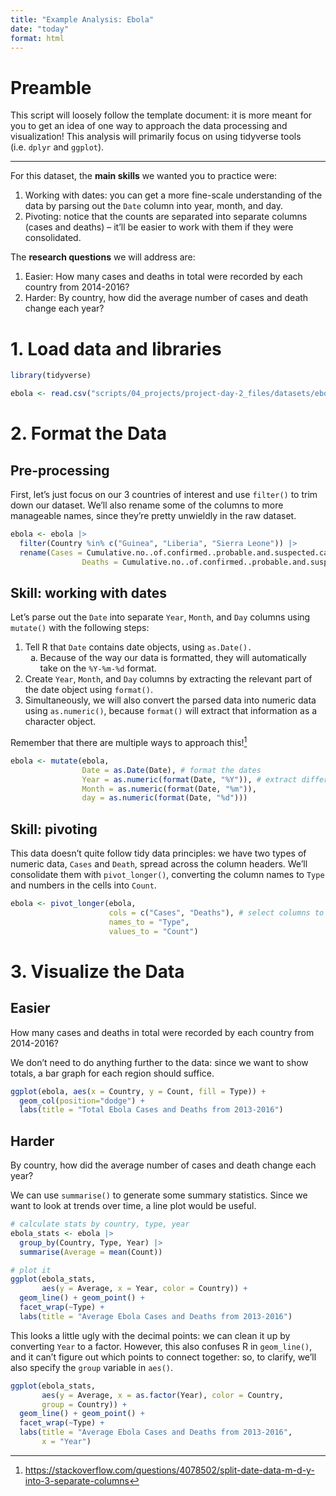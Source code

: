 ```yaml
---
title: "Example Analysis: Ebola"
date: "today"
format: html
---
```


# Preamble

This script will loosely follow the template document: it is more meant for you to get an idea of one way to approach the data processing and visualization! This analysis will primarily focus on using tidyverse tools (i.e. `dplyr` and `ggplot`).

------------------------------------------------------------------------

For this dataset, the **main skills** we wanted you to practice were:

1.  Working with dates: you can get a more fine-scale understanding of the data by parsing out the `Date` column into year, month, and day.
2.  Pivoting: notice that the counts are separated into separate columns (cases and deaths) -- it'll be easier to work with them if they were consolidated.

The **research questions** we will address are:

1.  Easier: How many cases and deaths in total were recorded by each country from 2014-2016?
2.  Harder: By country, how did the average number of cases and death change each year?

# 1. Load data and libraries

```r
library(tidyverse)

ebola <- read.csv("scripts/04_projects/project-day-2_files/datasets/ebola.csv", header = TRUE, sep = ",")
```

# 2. Format the Data

## Pre-processing

First, let's just focus on our 3 countries of interest and use `filter()` to trim down our dataset. We'll also rename some of the columns to more manageable names, since they're pretty unwieldly in the raw dataset.

```r
ebola <- ebola |>
  filter(Country %in% c("Guinea", "Liberia", "Sierra Leone")) |>
  rename(Cases = Cumulative.no..of.confirmed..probable.and.suspected.cases,
                Deaths = Cumulative.no..of.confirmed..probable.and.suspected.deaths)
```

## Skill: working with dates

Let's parse out the `Date` into separate `Year`, `Month`, and `Day` columns using `mutate()` with the following steps:

1.  Tell R that `Date` contains date objects, using `as.Date().`
    a.  Because of the way our data is formatted, they will automatically take on the `%Y-%m-%d` format.
2.  Create `Year`, `Month`, and `Day` columns by extracting the relevant part of the date object using `format()`.
3.  Simultaneously, we will also convert the parsed data into numeric data using `as.numeric()`, because `format()` will extract that information as a character object.

Remember that there are multiple ways to approach this![^1]

[^1]: <https://stackoverflow.com/questions/4078502/split-date-data-m-d-y-into-3-separate-columns>

```r
ebola <- mutate(ebola,
                Date = as.Date(Date), # format the dates
                Year = as.numeric(format(Date, "%Y")), # extract different parts
                Month = as.numeric(format(Date, "%m")),
                day = as.numeric(format(Date, "%d")))
```

## Skill: pivoting

This data doesn't quite follow tidy data principles: we have two types of numeric data, `Cases` and `Death`, spread across the column headers. We'll consolidate them with `pivot_longer()`, converting the column names to `Type` and numbers in the cells into `Count`.

```r
ebola <- pivot_longer(ebola,
                      cols = c("Cases", "Deaths"), # select columns to be pivoted
                      names_to = "Type",
                      values_to = "Count")
```

# 3. Visualize the Data

## Easier

::: callout-note
How many cases and deaths in total were recorded by each country from 2014-2016?
:::

We don't need to do anything further to the data: since we want to show totals, a bar graph for each region should suffice.

```r
ggplot(ebola, aes(x = Country, y = Count, fill = Type)) +
  geom_col(position="dodge") +
  labs(title = "Total Ebola Cases and Deaths from 2013-2016")
```

## Harder

::: callout-note
By country, how did the average number of cases and death change each year?
:::

We can use `summarise()` to generate some summary statistics. Since we want to look at trends over time, a line plot would be useful.

```r
# calculate stats by country, type, year
ebola_stats <- ebola |>
  group_by(Country, Type, Year) |>
  summarise(Average = mean(Count))

# plot it
ggplot(ebola_stats, 
       aes(y = Average, x = Year, color = Country)) +
  geom_line() + geom_point() +
  facet_wrap(~Type) +
  labs(title = "Average Ebola Cases and Deaths from 2013-2016")
```

This looks a little ugly with the decimal points: we can clean it up by converting `Year` to a factor. However, this also confuses R in `geom_line()`, and it can't figure out which points to connect together: so, to clarify, we'll also specify the `group` variable in `aes()`.

```r
ggplot(ebola_stats, 
       aes(y = Average, x = as.factor(Year), color = Country,
       group = Country)) +
  geom_line() + geom_point() +
  facet_wrap(~Type) +
  labs(title = "Average Ebola Cases and Deaths from 2013-2016",
       x = "Year")
```
